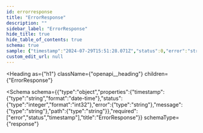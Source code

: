 ```yaml
---
id: errorresponse
title: "ErrorResponse"
description: ""
sidebar_label: "ErrorResponse"
hide_title: true
hide_table_of_contents: true
schema: true
sample: {"timestamp":"2024-07-29T15:51:28.071Z","status":0,"error":"string","message":"string","path":"string"}
custom_edit_url: null
---
```



<Heading
  as={"h1"}
  className={"openapi__heading"}
  children={"ErrorResponse"}
>
</Heading>





<Schema
  schema={{"type":"object","properties":{"timestamp":{"type":"string","format":"date-time"},"status":{"type":"integer","format":"int32"},"error":{"type":"string"},"message":{"type":"string"},"path":{"type":"string"}},"required":["error","status","timestamp"],"title":"ErrorResponse"}}
  schemaType={"response"}
>
  
</Schema>
            